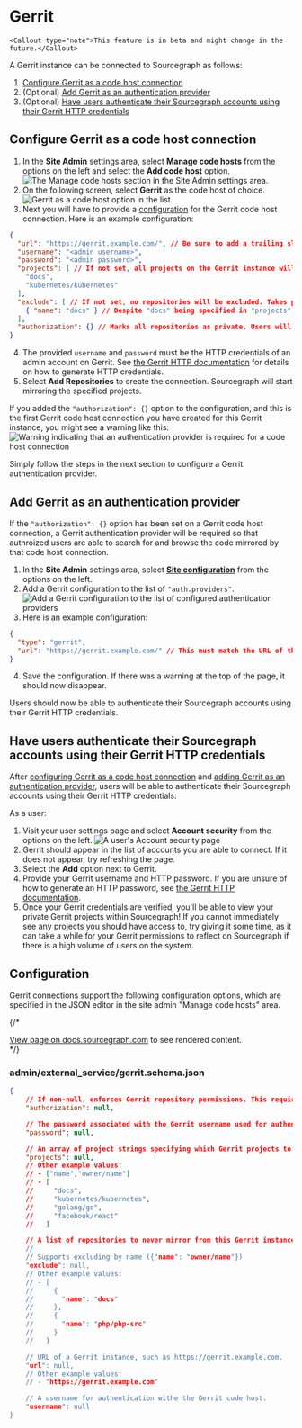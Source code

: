 # Gerrit

    <Callout type="note">This feature is in beta and might change in the future.</Callout>

A Gerrit instance can be connected to Sourcegraph as follows:

1. [Configure Gerrit as a code host connection](#configure-gerrit-as-a-code-host-connection)
1. (Optional) [Add Gerrit as an authentication provider](#add-gerrit-as-an-authentication-provider)
1. (Optional) [Have users authenticate their Sourcegraph accounts using their Gerrit HTTP credentials](#have-users-authenticate-their-sourcegraph-accounts-using-their-gerrit-http-credentials)

## Configure Gerrit as a code host connection

1. In the **Site Admin** settings area, select **Manage code hosts** from the options on the left and select the **Add code host** option.
![The Manage code hosts section in the Site Admin settings area.](https://storage.googleapis.com/sourcegraph-assets/docs/images/administration/config/external-services/gerrit/gerrit-manage-code-hosts.png)
2. On the following screen, select **Gerrit** as the code host of choice.
![Gerrit as a code host option in the list](https://storage.googleapis.com/sourcegraph-assets/docs/images/administration/config/external-services/gerrit/gerrit-select.png)
3. Next you will have to provide a [configuration](#configuration) for the Gerrit code host connection. Here is an example configuration:
```json
{
  "url": "https://gerrit.example.com/", // Be sure to add a trailing slash
  "username": "<admin username>",
  "password": "<admin password>",
  "projects": [ // If not set, all projects on the Gerrit instance will be mirrored
    "docs",
    "kubernetes/kubernetes"
  ],
  "exclude": [ // If not set, no repositories will be excluded. Takes precedence over the `projects` option
    { "name": "docs" } // Despite "docs" being specified in "projects", this setting will override it and exclude the "docs" project
  ],
  "authorization": {} // Marks all repositories as private. Users will be required to present valid Gerrit HTTP credentials in order to view repositories
}
```
4. The provided `username` and `password` must be the HTTP credentials of an admin account on Gerrit. See [the Gerrit HTTP documentation](https://gerrit-documentation.storage.googleapis.com/Documentation/2.14.2/user-upload.html#http) for details on how to generate HTTP credentials.
5. Select **Add Repositories** to create the connection. Sourcegraph will start mirroring the specified projects.

If you added the `"authorization": {}` option to the configuration, and this is the first Gerrit code host connection you have created for this Gerrit instance, you might see a warning like this:
![Warning indicating that an authentication provider is required for a code host connection](https://storage.googleapis.com/sourcegraph-assets/docs/images/administration/config/external-services/gerrit/gerrit-auth-warning.png)

Simply follow the steps in the next section to configure a Gerrit authentication provider.

## Add Gerrit as an authentication provider

If the `"authorization": {}` option has been set on a Gerrit code host connection, a Gerrit authentication provider will be required so that authroized users are able to search for and browse the code mirrored by that code host connection.

1. In the **Site Admin** settings area, select [**Site configuration**](/admin/config/site_config) from the options on the left.
2. Add a Gerrit configuration to the list of `"auth.providers"`.
![Add a Gerrit configuration to the list of configured authentication providers](https://storage.googleapis.com/sourcegraph-assets/docs/images/administration/config/external-services/gerrit/gerrit-auth.png)
3. Here is an example configuration:
```json
{
  "type": "gerrit",
  "url": "https://gerrit.example.com/" // This must match the URL of the code host connection. Be sure to add a trailing slash
}
```
4. Save the configuration. If there was a warning at the top of the page, it should now disappear.

Users should now be able to authenticate their Sourcegraph accounts using their Gerrit HTTP credentials.

## Have users authenticate their Sourcegraph accounts using their Gerrit HTTP credentials

After [configuring Gerrit as a code host connection](#configure-gerrit-as-code-host-connection) and [adding Gerrit as an authentication provider](#add-gerrit-as-an-authnetication-provider), users will be able to authenticate their Sourcegraph accounts using their Gerrit HTTP credentials:

As a user:

1. Visit your user settings page and select **Account security** from the options on the left.
![A user's Account security page](https://storage.googleapis.com/sourcegraph-assets/docs/images/administration/config/external-services/gerrit/gerrit-account-security.png)
1. Gerrit should appear in the list of accounts you are able to connect. If it does not appear, try refreshing the page.
1. Select the **Add** option next to Gerrit.
1. Provide your Gerrit username and HTTP password. If you are unsure of how to generate an HTTP password, see [the Gerrit HTTP documentation](https://gerrit-documentation.storage.googleapis.com/Documentation/2.14.2/user-upload.html#http).
1. Once your Gerrit credentials are verified, you'll be able to view your private Gerrit projects within Sourcegraph! If you cannot immediately see any projects you should have access to, try giving it some time, as it can take a while for your Gerrit permissions to reflect on Sourcegraph if there is a high volume of users on the system.

## Configuration

Gerrit connections support the following configuration options, which are specified in the JSON editor in the site admin "Manage code hosts" area.

{/* <div markdown-func=jsonschemadoc jsonschemadoc:path="admin/external_service/gerrit.schema.json">[View page on docs.sourcegraph.com](https://docs.sourcegraph.com/admin/external_service/gerrit) to see rendered content.</div> */}

### admin/external_service/gerrit.schema.json

```json
{
	// If non-null, enforces Gerrit repository permissions. This requires that there is an item in the [site configuration json](https://docs.sourcegraph.com/admin/config/site_config#auth-providers) `auth.providers` field, of type "gerrit" with the same `url` field as specified in this `GerritConnection`.
	"authorization": null,

	// The password associated with the Gerrit username used for authentication.
	"password": null,

	// An array of project strings specifying which Gerrit projects to mirror on Sourcegraph. If empty, all projects will be mirrored.
	"projects": null,
	// Other example values:
	// - ["name","owner/name"]
	// - [
	//     "docs",
	//     "kubernetes/kubernetes",
	//     "golang/go",
	//     "facebook/react"
	//   ]

	// A list of repositories to never mirror from this Gerrit instance. Takes precedence over \"projects\" configuration.
	//
	// Supports excluding by name ({"name": "owner/name"})
	"exclude": null,
	// Other example values:
	// - [
	//     {
	//       "name": "docs"
	//     },
	//     {
	//       "name": "php/php-src"
	//     }
	//   ]

	// URL of a Gerrit instance, such as https://gerrit.example.com.
	"url": null,
	// Other example values:
	// - "https://gerrit.example.com"

	// A username for authentication withe the Gerrit code host.
	"username": null
}
```
